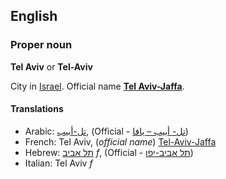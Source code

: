 ==English==

===Proper noun===
'''Tel Aviv''' or '''Tel-Aviv'''

City in [[Israel]].  Official name '''[[Tel Aviv-Jaffa]]'''.

====Translations====
*Arabic: [[تل-أبيب]], (Official - [[تل- أبيب – يافا]]) 
*French: Tel Aviv, (''official name'') [[Tel-Aviv-Jaffa]]
*Hebrew: [[תל אביב]] ''f'', (Official - [[תל אביב-יפו]])
*Italian: Tel Aviv ''f''